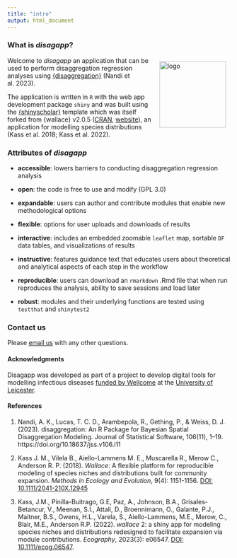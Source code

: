 ```yaml
---
title: "intro"
output: html_document
---
```


### **What is *disagapp*?**  

<img src="logo.png" alt="logo" style="width: 150px; float:right; padding:10px;"/>

Welcome to *disagapp* an application that can be used to perform disaggregation regression analyses using [{disaggregation}](https://cran.r-project.org/package=disaggregation) (Nandi et al. 2023). 

The application is written in `R` with the web app development package `shiny` and was built using the [{shinyscholar}](https://github.com/simon-smart88/shinyscholar) template which was itself forked from {wallace} v2.0.5 ([CRAN](https://cran.r-project.org/package=wallace), [website](https://wallaceecomod.github.io/wallace/index.html)), an application for modelling species distributions (Kass et al. 2018; Kass et al. 2022).

### **Attributes of _disagapp_**

* **accessible**: lowers barriers to conducting disaggregation regression analysis

* **open**: the code is free to use and modify (GPL 3.0)

* **expandable**: users can author and contribute modules that enable new methodological options

* **flexible**: options for user uploads and downloads of results

* **interactive**: includes an embedded zoomable `leaflet` map, sortable `DF` data tables, and visualizations of results

* **instructive**: features guidance text that educates users about theoretical and analytical aspects of each step in the workflow

* **reproducible**: users can download an `rmarkdown` .Rmd file that when run reproduces the analysis, ability to save sessions and load later

* **robust**: modules and their underlying functions are tested using `testthat` and `shinytest2`

### **Contact us**

Please <a href="mailto:simon.smart@cantab.net" target="_blank">email us</a> with any other questions.

#### **Acknowledgments**
Disagapp was developed as part of a project to develop digital tools for modelling infectious diseases <a href=https://wellcome.org/news/digital-tools-climate-sensitive-infectious-disease target="_blank"> funded by Wellcome</a> at the [University of Leicester](https://le.ac.uk/).

#### **References**

1. Nandi, A. K., Lucas, T. C. D., Arambepola, R., Gething, P., & Weiss, D. J. (2023). disaggregation: An R Package for Bayesian Spatial Disaggregation Modeling. Journal of Statistical Software, 106(11), 1–19. https://doi.org/10.18637/jss.v106.i11

2. Kass J. M., Vilela B., Aiello-Lammens M. E., Muscarella R., Merow C., Anderson R. P. (2018). *Wallace*: A flexible platform for reproducible modeling of species niches and distributions built for community expansion. *Methods in Ecology and Evolution*, 9(4): 1151-1156. <a href="https://doi.org/10.1111/2041-210X.12945" target="_blank">DOI: 10.1111/2041-210X.12945</a>

3. Kass, J.M., Pinilla-Buitrago, G.E, Paz, A., Johnson, B.A., Grisales-Betancur, V.,  Meenan, S.I., Attali, D., Broennimann, O., Galante, P.J., Maitner, B.S., Owens, H.L., Varela, S., Aiello-Lammens, M.E., Merow, C., Blair, M.E., Anderson R.P. (2022). *wallace* 2: a shiny app for modeling species niches and distributions redesigned to facilitate expansion via module contributions. *Ecography*, 2023(3): e06547. <a href="https://doi.org/10.1111/ecog.06547" target="_blank">DOI: 10.1111/ecog.06547</a>.  
